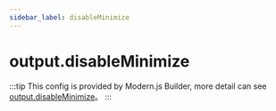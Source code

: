 ```yaml
---
sidebar_label: disableMinimize
---
```


# output.disableMinimize

:::tip
This config is provided by Modern.js Builder, more detail can see [output.disableMinimize](https://modernjs.dev/builder/en/api/config-output.html#output-disableminimize)。
:::


<Main />
